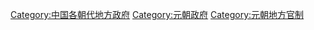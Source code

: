 [[Category:中国各朝代地方政府|Category:中国各朝代地方政府]]
[[Category:元朝政府|Category:元朝政府]]
[[Category:元朝地方官制|Category:元朝地方官制]]
